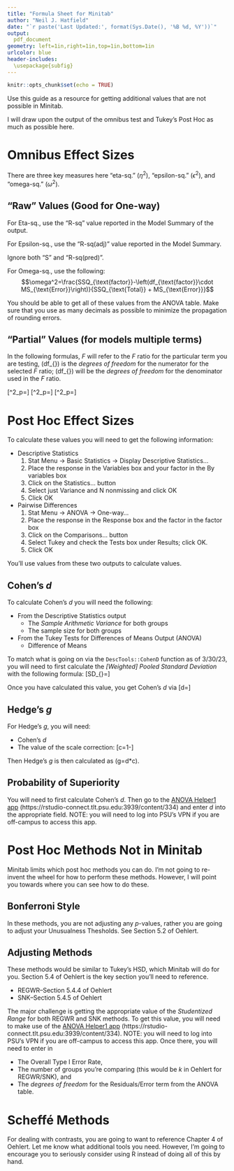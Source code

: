 ```yaml
---
title: "Formula Sheet for Minitab"
author: "Neil J. Hatfield"
date: "`r paste('Last Updated:', format(Sys.Date(), '%B %d, %Y'))`"
output: 
  pdf_document
geometry: left=1in,right=1in,top=1in,bottom=1in
urlcolor: blue
header-includes: 
  \usepackage{subfig}
---
```


```r
knitr::opts_chunk$set(echo = TRUE)
```

Use this guide as a resource for getting additional values that are not possible in Minitab.

I will draw upon the output of the omnibus test and Tukey's Post Hoc as much as possible here.

# Omnibus Effect Sizes

There are three key measures here "eta-sq." ($\eta^2$), "epsilon-sq." ($\epsilon^2$), and "omega-sq." ($\omega^2$).

## "Raw" Values (Good for One-way)

For Eta-sq., use the "R-sq" value reported in the Model Summary of the output.

For Epsilon-sq., use the "R-sq(adj)" value reported in the Model Summary.

Ignore both "S" and "R-sq(pred)".

For Omega-sq., use the following: $$\omega^2=\frac{SSQ_{\text{factor}}-\left(df_{\text{factor}}\cdot MS_{\text{Error}}\right)}{SSQ_{\text{Total}} + MS_{\text{Error}}}$$

You should be able to get all of these values from the ANOVA table. Make sure that you use as many decimals as possible to minimize the propagation of rounding errors.

## "Partial" Values (for models multiple terms)

In the following formulas, *F* will refer to the *F* ratio for the particular term you are testing, \(df_{\text{num}}\) is the *degrees of freedom* for the numerator for the selected *F* ratio; \(df_{\text{denom}}\) will be the *degrees of freedom* for the denominator used in the *F* ratio.

\[\eta^2_p=\frac{F\cdot df_{\text{num}}}{F\cdot df_{\text{num}}+df_{\text{denom}}}\]
\[\epsilon^2_p=\frac{(F-1)\cdot df_{\text{num}}}{F\cdot df_{\text{num}}+df_{\text{denom}}}\]
\[\omega^2_p=\frac{(F-1)\cdot df_{\text{num}}}{F\cdot df_{\text{num}}+df_{\text{denom}}+1}\]

# Post Hoc Effect Sizes

To calculate these values you will need to get the following information:

+ Descriptive Statistics
  1) Stat Menu -> Basic Statistics -> Display Descriptive Statistics...
  2) Place the response in the Variables box and your factor in the By variables box
  3) Click on the Statistics... button
  4) Select just Variance and N nonmissing and click OK
  5) Click OK
+ Pairwise Differences
  1) Stat Menu -> ANOVA -> One-way...
  2) Place the response in the Response box and the factor in the factor box
  3) Click on the Comparisons... button
  4) Select Tukey and check the Tests box under Results; click OK.
  5) Click OK

You'll use values from these two outputs to calculate values.

## Cohen's *d*

To calculate Cohen's *d* you will need the following:

+ From the Descriptive Statistics output
  - The *Sample Arithmetic Variance* for both groups
  - The sample size for both groups
+ From the Tukey Tests for Differences of Means Output (ANOVA)
  - Difference of Means

To match what is going on via the `DescTools::CohenD` function as of 3/30/23, you will need to first calculate the *[Weighted] Pooled Standard Deviation* with the following formula:
\[SD_{\text{wpd}}=\sqrt[2]{\frac{(n_1-1)SAV(\text{group 1})+(n_2-1)SAV(\text{group 2})}{n_1+n_2-2}}\]

Once you have calculated this value, you get Cohen's *d* via
\[d=\frac{\text{diff in means}}{SD_{\text{wpd}}}\]

## Hedge's *g*

For Hedge's *g*, you will need:

+ Cohen's *d*
+ The value of the scale correction:
\[c=1-\frac{3}{4\left(n_1+n_2\right)-9}\]

Then Hedge's *g* is then calculated as \(g=d*c\).

## Probability of Superiority

You will need to first calculate Cohen's *d*. Then go to the [ANOVA Helper1 app](https://rstudio-connect.tlt.psu.edu:3939/content/334) (https://rstudio-connect.tlt.psu.edu:3939/content/334) and enter *d* into the appropriate field. NOTE: you will need to log into PSU's VPN if you are off-campus to access this app.

# Post Hoc Methods Not in Minitab

Minitab limits which post hoc methods you can do. I'm not going to re-invent the wheel for how to perform these methods. However, I will point you towards where you can see how to do these.

## Bonferroni Style

In these methods, you are not adjusting any *p*-values, rather you are going to adjust your Unusualness Thesholds. See Section 5.2 of Oehlert.

## Adjusting Methods

These methods would be similar to Tukey's HSD, which Minitab will do for you. Section 5.4 of Oehlert is the key section you'll need to reference.

+ REGWR--Section 5.4.4 of Oehlert
+ SNK--Section 5.4.5 of Oehlert

The major challenge is getting the appropriate value of the *Studentized Range* for both REGWR and SNK methods. To get this value, you will need to make use of the [ANOVA Helper1 app](https://rstudio-connect.tlt.psu.edu:3939/content/334) (https://rstudio-connect.tlt.psu.edu:3939/content/334). NOTE: you will need to log into PSU's VPN if you are off-campus to access this app. Once there, you will need to enter in

+ The Overall Type I Error Rate,
+ The number of groups you're comparing (this would be *k* in Oehlert for REGWR/SNK), and
+ The *degrees of freedom* for the Residuals/Error term from the ANOVA table.

# Scheffé Methods

For dealing with contrasts, you are going to want to reference Chapter 4 of Oehlert. Let me know what additional tools you need. However, I'm going to encourage you to seriously consider using R instead of doing all of this by hand.

